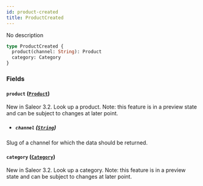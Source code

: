 ```yaml
---
id: product-created
title: ProductCreated
---
```


No description

```graphql
type ProductCreated {
  product(channel: String): Product
  category: Category
}
```

### Fields

#### `product` ([`Product`](../../../developer/api-reference/objects/product))

New in Saleor 3.2. Look up a product. Note: this feature is in a preview state and can be subject to changes at later point.

- ##### `channel` ([`String`](../../../developer/api-reference/scalars/string))

Slug of a channel for which the data should be returned.

#### `category` ([`Category`](../../../developer/api-reference/objects/category))

New in Saleor 3.2. Look up a category. Note: this feature is in a preview state and can be subject to changes at later point.
